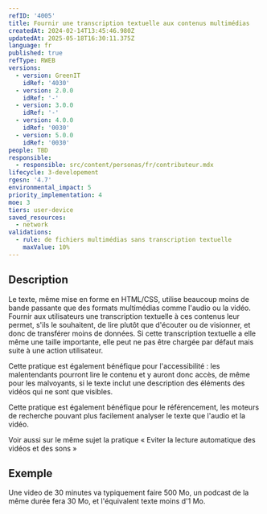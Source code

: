 ```yaml
---
refID: '4005'
title: Fournir une transcription textuelle aux contenus multimédias
createdAt: 2024-02-14T13:45:46.980Z
updatedAt: 2025-05-18T16:30:11.375Z
language: fr
published: true
refType: RWEB
versions:
  - version: GreenIT
    idRef: '4030'
  - version: 2.0.0
    idRef: '-'
  - version: 3.0.0
    idRef: '-'
  - version: 4.0.0
    idRef: '0030'
  - version: 5.0.0
    idRef: '0030'
people: TBD
responsible:
  - responsible: src/content/personas/fr/contributeur.mdx
lifecycle: 3-developement
rgesn: '4.7'
environmental_impact: 5
priority_implementation: 4
moe: 3
tiers: user-device
saved_resources:
  - network
validations:
  - rule: de fichiers multimédias sans transcription textuelle
    maxValue: 10%
---
```


## Description

Le texte, même mise en forme en HTML/CSS, utilise beaucoup moins de bande passante que des formats multimédias comme l'audio ou la vidéo.
Fournir aux utilisateurs une transcription textuelle à ces contenus leur permet, s'ils le souhaitent, de lire plutôt que d'écouter ou de visionner, et donc de transférer moins de données.
Si cette transcription textuelle a elle même une taille importante, elle peut ne pas être chargée par défaut mais suite à une action utilisateur.

Cette pratique est également bénéfique pour l'accessibilité : les malentendants pourront lire le contenu et y auront donc accès, de même pour les malvoyants, si le texte inclut une description des éléments des vidéos qui ne sont que visibles.

Cette pratique est également bénéfique pour le référencement, les moteurs de recherche pouvant plus facilement analyser le texte que l'audio et la vidéo.

Voir aussi sur le même sujet la pratique « Eviter la lecture automatique des vidéos et des sons »

## Exemple

Une video de 30 minutes va typiquement faire 500 Mo, un podcast de la même durée fera 30 Mo, et l'équivalent texte moins d'1 Mo.
